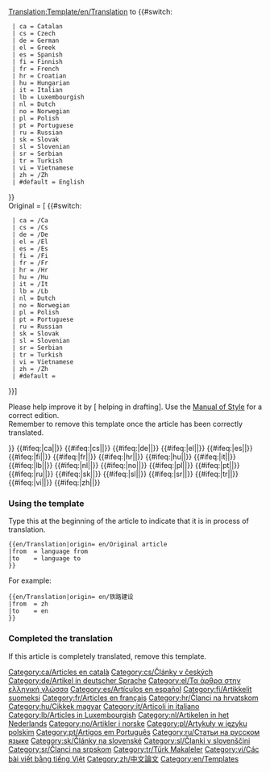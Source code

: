 <noinclude>[[Translation:Template/en/Translation]]</noinclude><noinclude></noinclude>
{{en/Ambox| type  = style
| image = en/Translation.png
| text  = <strong>This article is being translated from {{#switch:{{{from|}}}
  | ca = Catalan
  | cs = Czech
  | de = German
  | el = Greek
  | es = Spanish
  | fi = Finnish
  | fr = French
  | hr = Croatian
  | hu = Hungarian
  | it = Italian
  | lb = Luxembourgish
  | nl = Dutch
  | no = Norwegian
  | pl = Polish
  | pt = Portuguese
  | ru = Russian
  | sk = Slovak
  | sl = Slovenian
  | sr = Serbian
  | tr = Turkish
  | vi = Vietnamese
  | zh = Chinese
  | #default = English
}} to {{#switch:{{{to|}}}
  | ca = Catalan
  | cs = Czech
  | de = German
  | el = Greek
  | es = Spanish
  | fi = Finnish
  | fr = French
  | hr = Croatian
  | hu = Hungarian
  | it = Italian
  | lb = Luxembourgish
  | nl = Dutch
  | no = Norwegian
  | pl = Polish
  | pt = Portuguese
  | ru = Russian
  | sk = Slovak
  | sl = Slovenian
  | sr = Serbian
  | tr = Turkish
  | vi = Vietnamese
  | zh = /Zh
  | #default = English
}}</strong></br>
Original = <includeonly>[{{SERVER}}{{localurl:{{NAMESPACE}}:{{{origin}}}|action=view}} {{{origin}}}{{#switch:{{{from|}}}
  | ca = /Ca
  | cs = /Cs
  | de = /De
  | el = /El
  | es = /Es
  | fi = /Fi
  | fr = /Fr
  | hr = /Hr
  | hu = /Hu
  | it = /It
  | lb = /Lb
  | nl = Dutch
  | no = Norwegian
  | pl = Polish
  | pt = Portuguese
  | ru = Russian
  | sk = Slovak
  | sl = Slovenian
  | sr = Serbian
  | tr = Turkish
  | vi = Vietnamese
  | zh = /Zh
  | #default =
}}]</includeonly></br>
<p style="font-size: 90%">Please help improve it by [{{SERVER}}{{localurl:{{NAMESPACE}}:{{PAGENAME}}|action=edit}} helping in drafting]. Use the [[en/Wiki/Manual of Style|Manual of Style]] for a correct edition.<br/>
Remember to remove this template once the article has been correctly translated.</p>
}}
<includeonly><!--
-->{{#ifeq:{{{to|}}}|ca|[[Category:ca/Articles en català]]|}}<!--
-->{{#ifeq:{{{to|}}}|cs|[[Category:cs/Články v českých]]|}}<!--
-->{{#ifeq:{{{to|}}}|de|[[Category:de/Artikel in deutscher Sprache]]|}}<!--
-->{{#ifeq:{{{to|}}}|el|[[Category:el/Τα άρθρα στην ελληνική γλώσσα]]|}}<!--
-->{{#ifeq:{{{to|}}}|es|[[Category:es/Artículos en español]]|}}<!--
-->{{#ifeq:{{{to|}}}|fi|[[Category:fi/Artikkelit suomeksi]]|}}<!--
-->{{#ifeq:{{{to|}}}|fr|[[Category:fr/Articles en français]]|}}<!--
-->{{#ifeq:{{{to|}}}|hr|[[Category:hr/Članci na hrvatskom]]|}}<!--
-->{{#ifeq:{{{to|}}}|hu|[[Category:hu/Cikkek magyar]]|}}<!--
-->{{#ifeq:{{{to|}}}|it|[[Category:it/Articoli in italiano]]|}}<!--
-->{{#ifeq:{{{to|}}}|lb|[[Category:lb/Articles in Luxembourgish]]|}}<!--
-->{{#ifeq:{{{to|}}}|nl|[[Category:nl/Artikelen in het Nederlands]]|}}<!--
-->{{#ifeq:{{{to|}}}|no|[[Category:no/Artikler i norske]]|}}<!--
-->{{#ifeq:{{{to|}}}|pl|[[Category:pl/Artykuły w języku polskim]]|}}<!--
-->{{#ifeq:{{{to|}}}|pt|[[Category:pt/Artigos em Português]]|}}<!--
-->{{#ifeq:{{{to|}}}|ru|[[Category:ru/Статьи на русском языке]]|}}<!--
-->{{#ifeq:{{{to|}}}|sk|[[Category:sk/Články na slovenské]]|}}<!--
-->{{#ifeq:{{{to|}}}|sl|[[Category:sl/Članki v slovenščini]]|}}<!--
-->{{#ifeq:{{{to|}}}|sr|[[Category:sr/Članci na srpskom]]|}}<!--
-->{{#ifeq:{{{to|}}}|tr|[[Category:tr/Türk Makaleler]]|}}<!--
-->{{#ifeq:{{{to|}}}|vi|[[Category:vi/Các bài viết bằng tiếng Việt]]|}}<!--
-->{{#ifeq:{{{to|}}}|zh|[[Category:zh/中文論文]]|}}<!--
--></includeonly><noinclude>
=== Using the template ===
Type this at the beginning of the article to indicate that it is in process of translation.
<pre>
{{en/Translation|origin= en/Original article
|from  = language from
|to    = language to
}}
</pre>
For example:
<pre>
{{en/Translation|origin= en/铁路建设
|from  = zh
|to    = en
}}
</pre>
{{en/Translation|origin= en/铁路建设
|from  = zh
|to    = en
}}
=== Completed the translation===
If this article is completely translated, remove this template.

[[Category:en/Templates]]
</noinclude>